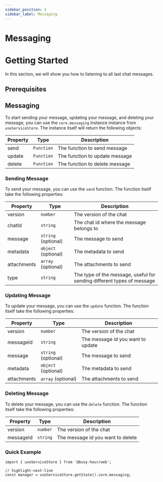 ```yaml
---
sidebar_position: 5
sidebar_label: Messaging
---
```



# Messaging

# Getting Started

In this section, we will show you how to listening to all last chat messages.

## Prerequisites

<GettingStartedPrerequisites />

## Messaging

To start sending your message, updating your message, and deleting your message, you can use the `core.messaging` instance instance from `useServiceStore`. The instance itself will return the following objects:

| Property | Type       | Description                    |
| -------- | ---------- | ------------------------------ |
| send     | `Function` | The function to send message   |
| update   | `Function` | The function to update message |
| delete   | `Function` | The function to delete message |

### Sending Message

To send your message, you can use the `send` function. The function itself take the following properties:

| Property    | Type                | Description                                                            |
| ----------- | ------------------- | ---------------------------------------------------------------------- |
| version     | `number`            | The version of the chat                                                |
| chatId      | `string`            | The chat id where the message belongs to                               |
| message     | `string` (optional) | The message to send                                                    |
| metadata    | `object` (optional) | The metadata to send                                                   |
| attachments | `array` (optional)  | The attachments to send                                                |
| type        | `string`            | The type of the message, useful for sending different types of message |

### Updating Message

To update your message, you can use the `update` function. The function itself take the following properties:

| Property    | Type                | Description                       |
| ----------- | ------------------- | --------------------------------- |
| version     | `number`            | The version of the chat           |
| messageId   | `string`            | The message id you want to update |
| message     | `string` (optional) | The message to send               |
| metadata    | `object` (optional) | The metadata to send              |
| attachments | `array` (optional)  | The attachments to send           |

### Deleting Message

To delete your message, you can use the `delete` function. The function itself take the following properties:

| Property  | Type     | Description                       |
| --------- | -------- | --------------------------------- |
| version   | `number` | The version of the chat           |
| messageId | `string` | The message id you want to delete |

### Quick Example

```tsx title="src/main.tsx"
import { useServiceStore } from '@busy-hour/web';

// highlight-next-line
const manager = useServiceStore.getState().core.messaging;
```
